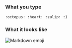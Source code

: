 ### What you type

```
:octopus: :heart: :zulip: :)
```

### What it looks like

![Markdown emoji](../../../../../static/images/help/markdown-emoji.png)
